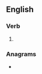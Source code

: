 ==English==

===Verb===
{{head|en|verb form}}

# {{en-past of|assay}}

===Anagrams===
* {{anagrams|en|a=aadessy|sea days|seadays}}